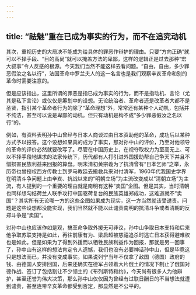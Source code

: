 ```yaml
---
---
---
```

title: “祛魅”重在已成为事实的行为，而不在追究动机
---



其次，重视历史的大局决不能成为给具体的罪恶作辩护的理由。只要“方向正确”就可以不择手段、“目的高尚”就可以掩盖方法的卑鄙，这样的逻辑正是过去那种“宏大叙事”令人反感的根源。今天我们当然不能这样去看问题。“自由，自由，多少罪恶假汝之名以行”，法国革命中罗兰夫人的这一名言也是我们观察辛亥革命和别的革命时需要注意的。

但是应该指出，这里所谓的罪恶是指已成为事实的行为，而不是指动机、言论（尤其是私下言论）或仅仅是筹划中的设想。无论统治者、革命者还是改革者大都不是圣贤，指引某个革命者行为的除了“革命理想”外，常常还有某种个人动机，包括并不纯洁，甚至可以说是卑鄙的动机。但只有动机是构不成“多少罪恶假汝之名以行”的。

例如，有资料表明孙中山曾经与日本人商谈过由日本资助他的革命，成功后以某种方式予以报答。这个设想如果真的成为了事实，那对孙中山的评价，乃至对他领导的革命的评价必然就要改写了。尽管在中国历史上，在视夺取权力为至高无上、可以不择手段地谋求的法家传统下，历代都有人打引进外国援助帮自己争天下并且不惜损害民族利益来回报的算盘。明末清初黄宗羲为了抗清曾有“日本乞师”之举，永历帝也曾授权西方传教士到罗马教廷去搬救兵来对付清军，1960年代我国史学界在明清斗争问题上由辛亥、抗战以来的“明朝立场”为主流改变成以“清朝立场”为主流，有人提到的一个重要的理由就是南明有这种“卖国”企图。但是其实，当时清朝也同样想勾结荷兰人联手攻打中国驱荷复台的民族英雄郑成功，这难道就不“卖国”？其实所有无论哪一方的这些企图如果成为现实，这一方当然就该受谴责。问题是这些设想都没能实现，我们当然就不能以此谴责南明的抗清斗争或者清朝的反郑斗争是“卖国”。

对孙中山也应该作如是观，搞革命争取外援无可非议，孙中山争取日本支持和后来他争取苏联支持是如此，再往前康有为、梁启超被慈禧追杀时逃亡日本获得避难权也是如此。但是如果为了得到外援而以牺牲民族利益作为回报，那就是另一回事了，孙中山有这样的想法肯定令人遗憾，我们也没有必要神话孙中山，但是毕竟这只是想法而已，并没有变成事实。如果说列宁当年不仅拿了敌国（德国）政府的钱、由德国人安排回国，后来还确实在德军占领着大片俄土的情况下制止了俄国对德作战、签订了包括割让不少领土的《布列斯特和约》，今天尚有很多人为他辩护，甚至还誉为伟大决策，那么孙中山仅仅因为曾经有过联日酬日的不当想法就遭到谴责，甚至连带辛亥革命都受到否定，那显然是不公平的。